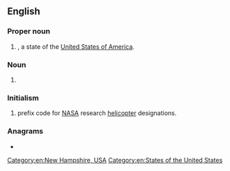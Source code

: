 {{also|Nh|nH|n.h.|N.H.|nḥ|nḫ}}
==English==

===Proper noun===
{{head|en|proper noun}}

# {{abbreviation of|lang=en|[[New Hampshire]]|nodot=1}}, a state of the [[United States of America]].

===Noun===
{{en-noun}}

# {{init of|lang=en|[[nursing home]]}}

===Initialism===
{{rfc-header|Initialism}}
{{head|en|initialism}}

# {{lb|en|US|aviation}} prefix code for [[NASA]] research [[helicopter]] designations.

===Anagrams===
* {{anagrams|en|a=hn|HN|Hn.}}

[[Category:en:New Hampshire, USA]]
[[Category:en:States of the United States]]